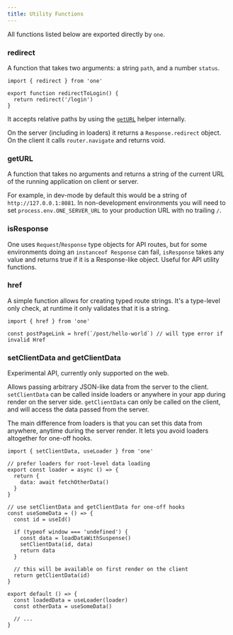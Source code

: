 ```yaml
---
title: Utility Functions
---
```


All functions listed below are exported directly by `one`.

### redirect

A function that takes two arguments: a string `path`, and a number `status`.

```tsx
import { redirect } from 'one'

export function redirectToLogin() {
  return redirect('/login')
}
```

It accepts relative paths by using the [`getURL`](#getURL) helper internally.

On the server (including in loaders) it returns a `Response.redirect` object. On the client it calls `router.navigate` and returns void.

### getURL

A function that takes no arguments and returns a string of the current URL of the running application on client or server.

For example, in dev-mode by default this would be a string of `http://127.0.0.1:8081`. In non-development environments you will need to set `process.env.ONE_SERVER_URL` to your production URL with no trailing `/`.

### isResponse

One uses `Request`/`Response` type objects for API routes, but for some environments doing an `instanceof Response` can fail, `isResponse` takes any value and returns true if it is a Response-like object. Useful for API utility functions.

### href

A simple function allows for creating typed route strings. It's a type-level only check, at runtime it only validates that it is a string.

```tsx
import { href } from 'one'

const postPageLink = href(`/post/hello-world`) // will type error if invalid Href
```

### setClientData and getClientData

<Status is="developing" />

Experimental API, currently only supported on the web.

Allows passing arbitrary JSON-like data from the server to the client. `setClientData` can be called inside
loaders or anywhere in your app during render on the server side. `getClientData` can only be called on the client,
and will access the data passed from the server.

The main difference from loaders is that you can set this data from anywhere, anytime during the server render. It lets you avoid loaders altogether for one-off hooks.

```tsx fileName=app/index.tsx
import { setClientData, useLoader } from 'one'

// prefer loaders for root-level data loading
export const loader = async () => {
  return {
    data: await fetchOtherData()
  }
}

// use setClientData and getClientData for one-off hooks
const useSomeData = () => {
  const id = useId()

  if (typeof window === 'undefined') {
    const data = loadDataWithSuspense()
    setClientData(id, data)
    return data
  }

  // this will be available on first render on the client
  return getClientData(id)
}

export default () => {
  const loadedData = useLoader(loader)
  const otherData = useSomeData()

  // ...
}
```


